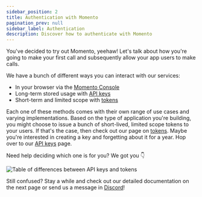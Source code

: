 ```yaml
---
sidebar_position: 2
title: Authentication with Momento
pagination_prev: null
sidebar_label: Authentication
description: Discover how to authenticate with Momento
---
```


You've decided to try out Momento, yeehaw! Let's talk about how you're going to make your first call and subsequently allow your app users to make calls.

We have a bunch of different ways you can interact with our services:

* In your browser via the [Momento Console](https://console.gomomento.com)
* Long-term stored usage with [API keys](/develop/authentication/api-keys.md)
* Short-term and limited scope with [tokens](/develop/authentication/tokens.md)

Each one of these methods comes with their own range of use cases and varying implementations. Based on the type of application you're building, you might choose to issue a bunch of short-lived, limited scope tokens to your users. If that's the case, then check out our page on [tokens](/develop/authentication/tokens.md). Maybe you're interested in creating a key and forgetting about it for a year. Hop over to our [API keys](/develop/authentication/api-keys.md) page.

Need help deciding which one is for you? We got you 👇

![Table of differences between API keys and tokens](/img/api-keys-vs-tokens.png)

Still confused? Stay a while and check out our detailed documentation on the next page or send us a message in [Discord](https://discord.com/invite/3HkAKjUZGq)!
